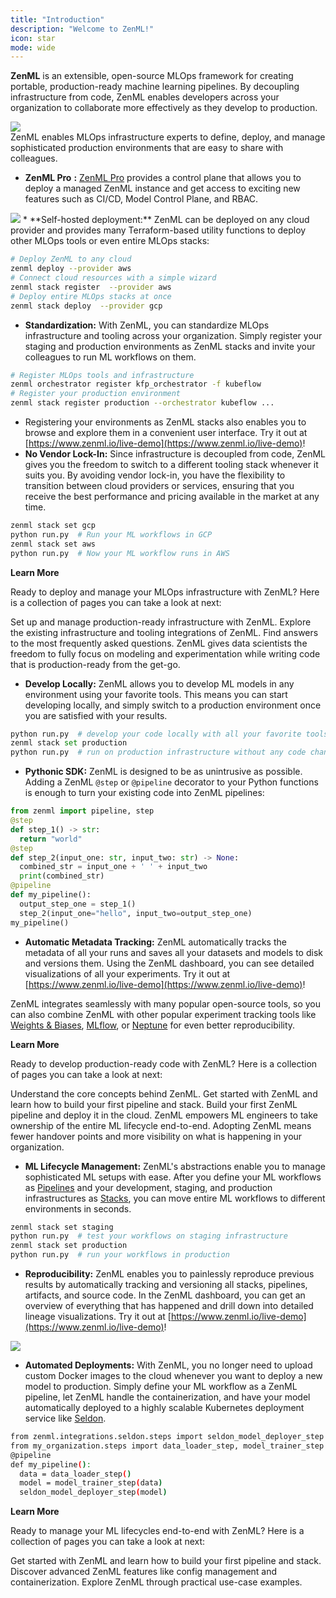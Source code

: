 ```yaml
---
title: "Introduction"
description: "Welcome to ZenML!"
icon: star
mode: wide
---
```


**ZenML** is an extensible, open-source MLOps framework for creating portable, production-ready machine learning pipelines. By decoupling infrastructure from code, ZenML enables developers across your organization to collaborate more effectively as they develop to production.
<Frame caption="ZenML Overview">
  <img src="/_assets/Fintro_zenml_overview.png"/>
</Frame>
<br/>
<Tabs>
  <Tab title="For MLOps Platform Engineers">
ZenML enables MLOps infrastructure experts to define, deploy, and manage sophisticated production environments that are easy to share with colleagues.

* **ZenML Pro** **:** [ZenML Pro](latest/getting-started/deploying-zenml/zenml-pro/zenml-pro) provides a control plane that allows you to deploy a managed ZenML instance and get access to exciting new features such as CI/CD, Model Control Plane, and RBAC.
<Frame>
  <img src="/_assets/zenml-cloud-tenant-overview.png"/>
</Frame>
* **Self-hosted deployment:** ZenML can be deployed on any cloud provider and provides many Terraform-based utility functions to deploy other MLOps tools or even entire MLOps stacks:

```Bash
# Deploy ZenML to any cloud
zenml deploy --provider aws
# Connect cloud resources with a simple wizard
zenml stack register  --provider aws
# Deploy entire MLOps stacks at once
zenml stack deploy  --provider gcp
```
* **Standardization:** With ZenML, you can standardize MLOps infrastructure and tooling across your organization. Simply register your staging and production environments as ZenML stacks and invite your colleagues to run ML workflows on them.

```Bash
# Register MLOps tools and infrastructure
zenml orchestrator register kfp_orchestrator -f kubeflow
# Register your production environment
zenml stack register production --orchestrator kubeflow ...
```
* Registering your environments as ZenML stacks also enables you to browse and explore them in a convenient user interface. Try it out at [https://www.zenml.io/live-demo](https://www.zenml.io/live-demo)!
* **No Vendor Lock-In:** Since infrastructure is decoupled from code, ZenML gives you the freedom to switch to a different tooling stack whenever it suits you. By avoiding vendor lock-in, you have the flexibility to transition between cloud providers or services, ensuring that you receive the best performance and pricing available in the market at any time.

```Bash
zenml stack set gcp
python run.py  # Run your ML workflows in GCP
zenml stack set aws
python run.py  # Now your ML workflow runs in AWS
```

<Icon icon="rocket"/> **Learn More**

Ready to deploy and manage your MLOps infrastructure with ZenML? Here is a collection of pages you can take a look at next:

<CardGroup cols={3}>
 <Card title="Switch to production" icon="building" href="latest/user-guide/guides/production-guide/cloud-orchestration">
  Set up and manage production-ready infrastructure with ZenML.
</Card>
<Card title="Component guide" icon="list-check" href="latest/stack-components/component-guide">
 Explore the existing infrastructure and tooling integrations of ZenML.
</Card>
<Card title="FAQ" icon="person-circle-question" href="latest/getting-started/faq">
Find answers to the most frequently asked questions.
 </Card>
  </CardGroup>
  </Tab>
  <Tab title="For Data Scientists">
ZenML gives data scientists the freedom to fully focus on modeling and experimentation while writing code that is production-ready from the get-go.

* **Develop Locally:** ZenML allows you to develop ML models in any environment using your favorite tools. This means you can start developing locally, and simply switch to a production environment once you are satisfied with your results.

```py
python run.py  # develop your code locally with all your favorite tools
zenml stack set production
python run.py  # run on production infrastructure without any code changes
```
* **Pythonic SDK:** ZenML is designed to be as unintrusive as possible. Adding a ZenML `@step` or `@pipeline` decorator to your Python functions is enough to turn your existing code into ZenML pipelines:

```py
from zenml import pipeline, step
@step
def step_1() -> str:
  return "world"
@step
def step_2(input_one: str, input_two: str) -> None:
  combined_str = input_one + ' ' + input_two
  print(combined_str)
@pipeline
def my_pipeline():
  output_step_one = step_1()
  step_2(input_one="hello", input_two=output_step_one)
my_pipeline()
```
* **Automatic Metadata Tracking:** ZenML automatically tracks the metadata of all your runs and saves all your datasets and models to disk and versions them. Using the ZenML dashboard, you can see detailed visualizations of all your experiments. Try it out at [https://www.zenml.io/live-demo](https://www.zenml.io/live-demo)!

ZenML integrates seamlessly with many popular open-source tools, so you can also combine ZenML with other popular experiment tracking tools like [Weights & Biases](latest/stack-components/experiment-trackers/wandb), [MLflow](latest/stack-components/experiment-trackers/mlflow), or [Neptune](latest/stack-components/experiment-trackers/neptune) for even better reproducibility.

<Icon icon="rocket"/> **Learn More**

Ready to develop production-ready code with ZenML? Here is a collection of pages you can take a look at next:
<CardGroup cols={3}>

<Card title="Core Concepts" icon="trowel-bricks" href="latest/getting-started/core-concepts">
Understand the core concepts behind ZenML.
</Card>

<Card title="Starter Guide" icon="egg" href="latest/user-guide/guides/starter-guide">
Get started with ZenML and learn how to build your first pipeline and stack.
</Card>

<Card title="Quickstart (in Colab)" icon="person-running" href="https://colab.research.google.com/github/zenml-io/zenml/blob/main/examples/quickstart/notebooks/quickstart.ipynb">
Build your first ZenML pipeline and deploy it in the cloud.
</Card>

</CardGroup>
  </Tab>
  <Tab title="For ML Engineers">
ZenML empowers ML engineers to take ownership of the entire ML lifecycle end-to-end. Adopting ZenML means fewer handover points and more visibility on what is happening in your organization.

* **ML Lifecycle Management:** ZenML's abstractions enable you to manage sophisticated ML setups with ease. After you define your ML workflows as [Pipelines](latest/getting-started/core-concepts#1-development) and your development, staging, and production infrastructures as [Stacks](latest/getting-started/core-concepts#2-execution), you can move entire ML workflows to different environments in seconds.
```Bash
zenml stack set staging
python run.py  # test your workflows on staging infrastructure
zenml stack set production
python run.py  # run your workflows in production
```
* **Reproducibility:** ZenML enables you to painlessly reproduce previous results by automatically tracking and versioning all stacks, pipelines, artifacts, and source code. In the ZenML dashboard, you can get an overview of everything that has happened and drill down into detailed lineage visualizations. Try it out at [https://www.zenml.io/live-demo](https://www.zenml.io/live-demo)!

<Frame>
  <img src="/_assets/FDashboard.png"/>
</Frame>

* **Automated Deployments:** With ZenML, you no longer need to upload custom Docker images to the cloud whenever you want to deploy a new model to production. Simply define your ML workflow as a ZenML pipeline, let ZenML handle the containerization, and have your model automatically deployed to a highly scalable Kubernetes deployment service like [Seldon](latest/stack-components/model-deployers/seldon).

```Bash
from zenml.integrations.seldon.steps import seldon_model_deployer_step
from my_organization.steps import data_loader_step, model_trainer_step
@pipeline
def my_pipeline():
  data = data_loader_step()
  model = model_trainer_step(data)
  seldon_model_deployer_step(model)
```

<Icon icon="rocket"/> **Learn More**

Ready to manage your ML lifecycles end-to-end with ZenML? Here is a collection of pages you can take a look at next:

<CardGroup cols={3}>

<Card title="Starter Guide" icon="egg" href="latest/user-guide/guides/starter-guide">
Get started with ZenML and learn how to build your first pipeline and stack.
</Card>

<Card title="How To" icon="earlybirds" href="latest/usage/pipelines/build-pipelines/build-pipelines">
Discover advanced ZenML features like config management and containerization.
</Card>

<Card title="Examples" icon="person-chalkboard" href="https://github.com/zenml-io/zenml-projects">
Explore ZenML through practical use-case examples.
</Card>

</CardGroup>
  </Tab>
</Tabs>









